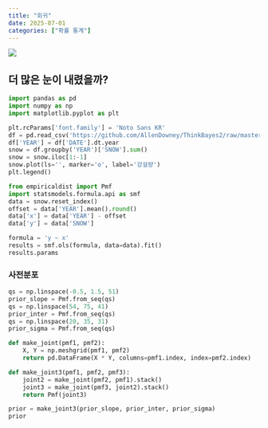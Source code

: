 ```yaml
---
title: "회귀"
date: 2025-07-01
categories: ["확률 통계"]
---
```


![](/img/stat-thumb.jpg){.post-thumbnail}

## 더 많은 눈이 내렸을까?

```python
import pandas as pd
import numpy as np
import matplotlib.pyplot as plt

plt.rcParams['font.family'] = 'Noto Sans KR'
df = pd.read_csv('https://github.com/AllenDowney/ThinkBayes2/raw/master/data/2239075.csv', parse_dates=[2])
df['YEAR'] = df['DATE'].dt.year
snow = df.groupby('YEAR')['SNOW'].sum()
snow = snow.iloc[1:-1]
snow.plot(ls='', marker='o', label='강설량')
plt.legend()
```

```python
from empiricaldist import Pmf
import statsmodels.formula.api as smf
data = snow.reset_index()
offset = data['YEAR'].mean().round()
data['x'] = data['YEAR'] - offset
data['y'] = data['SNOW']

formula = 'y ~ x'
results = smf.ols(formula, data=data).fit()
results.params
```

### 사전분포

```python
qs = np.linspace(-0.5, 1.5, 51)
prior_slope = Pmf.from_seq(qs)
qs = np.linspace(54, 75, 41)
prior_inter = Pmf.from_seq(qs)
qs = np.linspace(20, 35, 31)
prior_sigma = Pmf.from_seq(qs)
```

```python
def make_joint(pmf1, pmf2):
    X, Y = np.meshgrid(pmf1, pmf2)
    return pd.DataFrame(X * Y, columns=pmf1.index, index=pmf2.index)

def make_joint3(pmf1, pmf2, pmf3):
    joint2 = make_joint(pmf2, pmf1).stack()
    joint3 = make_joint(pmf3, joint2).stack()
    return Pmf(joint3)

prior = make_joint3(prior_slope, prior_inter, prior_sigma)
prior
```

